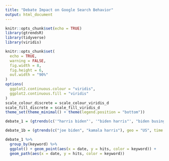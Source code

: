 ```yaml
---
title: "Debate Impact on Google Search Behavior"
output: html_document
---
```


```r
knitr::opts_chunk$set(echo = TRUE)
library(gtrendsR)
library(tidyverse)
library(viridis)

knitr::opts_chunk$set(
  echo = TRUE,
  warning = FALSE,
  fig.width = 8,
  fig.height = 6,
  out.width = "90%"
)
options(
  ggplot2.continuous.colour = "viridis",
  ggplot2.continuous.fill = "viridis"
)
scale_colour_discrete = scale_colour_viridis_d
scale_fill_discrete = scale_fill_viridis_d
theme_set(theme_minimal() + theme(legend.position = "bottom"))
```

```r
debate_1 = (gtrends(c('"harris biden"', '"biden harris"', "biden busing"), geo = "US", time = "2019-06-20 2019-07-04")$interest_over_time) 

debate_1b = (gtrends(c("joe biden", "kamala harris"), geo = "US", time = "2019-06-20 2019-07-04")$interest_over_time)
```

```r
debate_1 %>% 
  group_by(keyword) %>% 
  ggplot() + geom_point(aes(x = date, y = hits, color = keyword)) +  
  geom_path(aes(x = date, y = hits, color = keyword))
```


